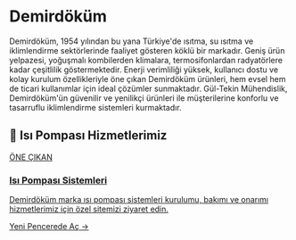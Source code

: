 # Demirdöküm

Demirdöküm, 1954 yılından bu yana Türkiye'de ısıtma, su ısıtma ve iklimlendirme sektörlerinde faaliyet gösteren köklü bir markadır. Geniş ürün yelpazesi, yoğuşmalı kombilerden klimalara, termosifonlardan radyatörlere kadar çeşitlilik göstermektedir. Enerji verimliliği yüksek, kullanıcı dostu ve kolay kurulum özellikleriyle öne çıkan Demirdöküm ürünleri, hem evsel hem de ticari kullanımlar için ideal çözümler sunmaktadır. Gül-Tekin Mühendislik, Demirdöküm'ün güvenilir ve yenilikçi ürünleri ile müşterilerine konforlu ve tasarruflu iklimlendirme sistemleri kurmaktadır.

## 🌟 Isı Pompası Hizmetlerimiz

<a href="https://isi-pompasi.gul-tekinmuhendislik.com/" target="_blank" rel="noopener noreferrer" class="link-card featured">
  <div class="link-card-content">
    <span class="badge">ÖNE ÇIKAN</span>
    <h3>Isı Pompası Sistemleri</h3>
    <p>Demirdöküm marka ısı pompası sistemleri kurulumu, bakımı ve onarımı hizmetlerimiz için özel sitemizi ziyaret edin.</p>
    <span class="link-card-cta">Yeni Pencerede Aç →</span>
  </div>
</a>